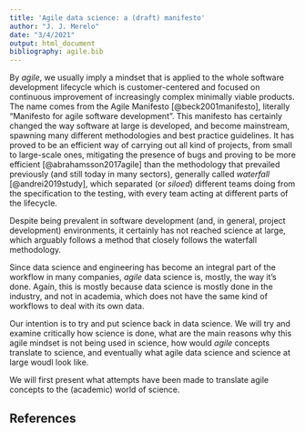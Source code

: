 ```yaml
---
title: 'Agile data science: a (draft) manifesto'
author: "J. J. Merelo"
date: "3/4/2021"
output: html_document
bibliography: agile.bib
---
```


By *agile*, we usually imply a mindset that is applied to the whole software development lifecycle which is customer-centered and focused on continuous improvement of increasingly complex minimally viable products. The name comes from the Agile Manifesto [@beck2001manifesto], literally "Manifesto for agile software development". This manifesto has certainly changed the way software at large is developed, and become mainstream, spawning many different methodologies and best practice guidelines. It has proved to be an efficient way of carrying out all kind of projects, from small to large-scale ones, mitigating the presence of bugs and proving to be more efficient [@abrahamsson2017agile] than the methodology that prevailed previously (and still today in many sectors), generally called *waterfall* [@andrei2019study], which separated (or *siloed*) different teams doing from the specification to the testing, with every team acting at different parts of the lifecycle.

Despite being prevalent in software development (and, in general, project development) environments, it certainly has not reached science at large, which arguably follows a method that closely follows the waterfall methodology.

Since data science and engineering has become an integral part of the workflow in many companies, *agile* data science is, mostly, the way it's done. Again, this is mostly because data science is mostly done in the industry, and not in academia, which does not have the same kind of workflows to deal with its own data.

Our intention is to try and put science back in data science. We will try and examine critically how science is done, what are the main reasons why this agile mindset is not being used in science, how would *agile* concepts translate to science, and eventually what agile data science and science at large woudl look like.

We will first present what attempts have been made to translate agile concepts to the (academic) world of science.


## References
